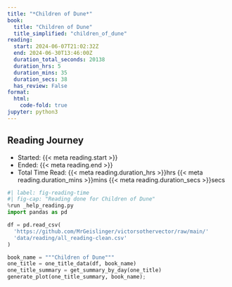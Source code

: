 ```yaml
---
title: "*Children of Dune*"
book:
  title: "Children of Dune"
  title_simplified: "children_of_dune"
reading:
  start: 2024-06-07T21:02:32Z
  end: 2024-06-30T13:46:00Z
  duration_total_seconds: 20138
  duration_hrs: 5
  duration_mins: 35
  duration_secs: 38
  has_review: False
format:
  html:
    code-fold: true
jupyter: python3
---
```


## Reading Journey

* Started: {{< meta reading.start >}}
* Ended: {{< meta reading.end >}}
* Total Time Read: {{< meta reading.duration_hrs >}}hrs {{< meta reading.duration_mins >}}mins {{< meta reading.duration_secs >}}secs

```python
#| label: fig-reading-time
#| fig-cap: "Reading done for Children of Dune"
%run _help_reading.py
import pandas as pd

df = pd.read_csv(
  'https://github.com/MrGeislinger/victorsothervector/raw/main/'
  'data/reading/all_reading-clean.csv'
)

book_name = """Children of Dune"""
one_title = one_title_data(df, book_name)
one_title_summary = get_summary_by_day(one_title)
generate_plot(one_title_summary, book_name);
```

